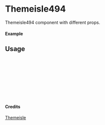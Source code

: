 
<Meta of={Themeisle494} title="Themeisle/Themeisle494" />

# Themeisle494

Themeisle494 component with different props.

#### Example

<Canvas of={Themeisle494.Primary} />

## Usage

```ts
import { Themeisle494 } from "yadl-ui";

const Example = () => {
  return (
      <Themeisle494 />
  );
};

export default Example;
```

#### Credits
[Themeisle](https://themeisle.com/illustrations)
